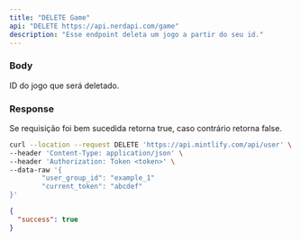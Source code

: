 ```yaml
---
title: "DELETE Game"
api: "DELETE https://api.nerdapi.com/game"
description: "Esse endpoint deleta um jogo a partir do seu id."
---
```


### Body

<ParamField body="id" type="string">
  ID do jogo que será deletado.
</ParamField>

### Response

<ResponseField name="success" type="boolean">
  Se requisição foi bem sucedida retorna true, caso contrário retorna false.
</ResponseField>

<RequestExample>

```bash Example Request
curl --location --request DELETE 'https://api.mintlify.com/api/user' \
--header 'Content-Type: application/json' \
--header 'Authorization: Token <token>' \
--data-raw '{
		"user_group_id": "example_1"
		"current_token": "abcdef"
}'
```

</RequestExample>

<ResponseExample>

```json Response
{
  "success": true
}
```

</ResponseExample>
